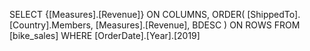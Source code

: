 SELECT
  {[Measures].[Revenue]} ON COLUMNS,
  ORDER(
    [ShippedTo].[Country].Members,
    [Measures].[Revenue],
    BDESC
  ) ON ROWS
FROM
  [bike_sales]
WHERE
  [OrderDate].[Year].[2019]